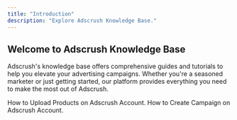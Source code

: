 ```yaml
---
title: "Introduction"
description: "Explore Adscrush Knowledge Base."
---
```


## Welcome to Adscrush Knowledge Base

Adscrush's knowledge base offers comprehensive guides and tutorials to help you elevate your advertising campaigns. Whether you're a seasoned marketer or just getting started, our platform provides everything you need to make the most out of Adscrush.

<CardGroup cols={2}>
  <Card title="Upload Product" icon="box-open-full" iconType="duotone" color="#ca8b04" href="how-to-upload-products">
    How to Upload Products on Adscrush Account.
  </Card>
  <Card title="Create Campaign" icon="chart-simple" iconType="duotone" color="#ca8b04" href="how-to-create-campaign">
    How to Create Campaign on Adscrush Account.
  </Card>
</CardGroup>
